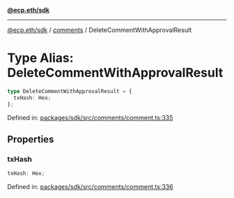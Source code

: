 [**@ecp.eth/sdk**](../../index.mdx)

***

[@ecp.eth/sdk](/sdk-reference/index.mdx) / [comments](/sdk-reference/comments/index.mdx) / DeleteCommentWithApprovalResult

# Type Alias: DeleteCommentWithApprovalResult

```ts
type DeleteCommentWithApprovalResult = {
  txHash: Hex;
};
```

Defined in: [packages/sdk/src/comments/comment.ts:335](https://github.com/ecp-eth/comments-monorepo/blob/main/packages/sdk/src/comments/comment.ts#L335)

## Properties

### txHash

```ts
txHash: Hex;
```

Defined in: [packages/sdk/src/comments/comment.ts:336](https://github.com/ecp-eth/comments-monorepo/blob/main/packages/sdk/src/comments/comment.ts#L336)
